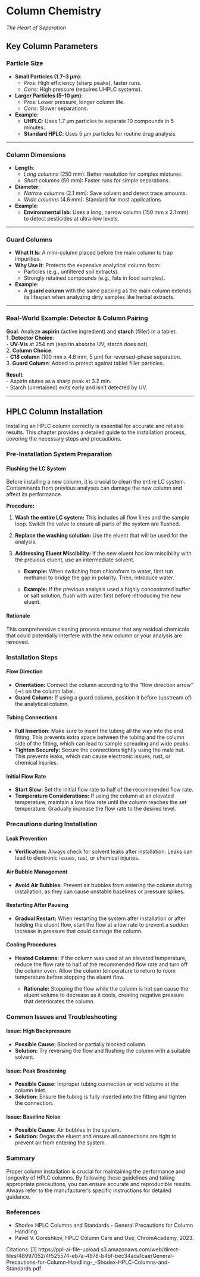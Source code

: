 # Column Chemistry
*The Heart of Separation*  

## Key Column Parameters

### Particle Size
- **Small Particles (1.7–3 µm)**:  
  - *Pros*: High efficiency (sharp peaks), faster runs.  
  - *Cons*: High pressure (requires UHPLC systems).  
- **Larger Particles (5–10 µm)**:  
  - *Pros*: Lower pressure, longer column life.  
  - *Cons*: Slower separations.  
- **Example**:  
  - **UHPLC**: Uses 1.7 µm particles to separate 10 compounds in 5 minutes.  
  - **Standard HPLC**: Uses 5 µm particles for routine drug analysis.  

---

### Column Dimensions
- **Length**:  
  - *Long columns* (250 mm): Better resolution for complex mixtures.  
  - *Short columns* (50 mm): Faster runs for simple separations.  
- **Diameter**:  
  - *Narrow columns* (2.1 mm): Save solvent and detect trace amounts.  
  - *Wide columns* (4.6 mm): Standard for most applications.  
- **Example**:  
  - **Environmental lab**: Uses a long, narrow column (150 mm x 2.1 mm) to detect pesticides at ultra-low levels.  

---

### Guard Columns
- **What It Is**: A mini-column placed before the main column to trap impurities.  
- **Why Use It**: Protects the expensive analytical column from:  
  - Particles (e.g., unfiltered soil extracts).  
  - Strongly retained compounds (e.g., fats in food samples).  
- **Example**:  
  - A **guard column** with the same packing as the main column extends its lifespan when analyzing dirty samples like herbal extracts.  

---

### Real-World Example: Detector & Column Pairing
**Goal**: Analyze **aspirin** (active ingredient) and **starch** (filler) in a tablet.  
1. **Detector Choice**:  
   - **UV-Vis** at 254 nm (aspirin absorbs UV; starch does not).  
2. **Column Choice**:  
   - **C18 column** (100 mm x 4.6 mm, 5 µm) for reversed-phase separation.  
3. **Guard Column**: Added to protect against tablet filler particles.  

**Result**:  
- Aspirin elutes as a sharp peak at 3.2 min.  
- Starch (unretained) exits early and isn’t detected by UV.  

---

## HPLC Column Installation


Installing an HPLC column correctly is essential for accurate and reliable results. This chapter provides a detailed guide to the installation process, covering the necessary steps and precautions.

### Pre-Installation System Preparation

#### Flushing the LC System

Before installing a new column, it is crucial to clean the entire LC system. Contaminants from previous analyses can damage the new column and affect its performance.

**Procedure:**

1.  **Wash the entire LC system:** This includes all flow lines and the sample loop. Switch the valve to ensure all parts of the system are flushed.
2.  **Replace the washing solution:** Use the eluent that will be used for the analysis.
3.  **Addressing Eluent Miscibility:** If the new eluent has low miscibility with the previous eluent, use an intermediate solvent.

    *   **Example:** When switching from chloroform to water, first run methanol to bridge the gap in polarity. Then, introduce water.

    *   **Example:** If the previous analysis used a highly concentrated buffer or salt solution, flush with water first before introducing the new eluent.

#### Rationale

This comprehensive cleaning process ensures that any residual chemicals that could potentially interfere with the new column or your analysis are removed.

### Installation Steps

#### Flow Direction

*   **Orientation:** Connect the column according to the "flow direction arrow" (→) on the column label.
*   **Guard Column:** If using a guard column, position it before (upstream of) the analytical column.

#### Tubing Connections

*   **Full Insertion:** Make sure to insert the tubing all the way into the end fitting. This prevents extra space between the tubing and the column side of the fitting, which can lead to sample spreading and wide peaks.
*   **Tighten Securely:** Secure the connections tightly using the male nut. This prevents leaks, which can cause electronic issues, rust, or chemical injuries.

#### Initial Flow Rate

*   **Start Slow:** Set the initial flow rate to half of the recommended flow rate.
*   **Temperature Considerations:** If using the column at an elevated temperature, maintain a low flow rate until the column reaches the set temperature. Gradually increase the flow rate to the desired level.

### Precautions during Installation

#### Leak Prevention

*   **Verification:** Always check for solvent leaks after installation. Leaks can lead to electronic issues, rust, or chemical injuries.

#### Air Bubble Management

*   **Avoid Air Bubbles:** Prevent air bubbles from entering the column during installation, as they can cause unstable baselines or pressure spikes.

#### Restarting After Pausing

*   **Gradual Restart:** When restarting the system after installation or after holding the eluent flow, start the flow at a low rate to prevent a sudden increase in pressure that could damage the column.

#### Cooling Procedures

*   **Heated Columns:** If the column was used at an elevated temperature, reduce the flow rate to half of the recommended flow rate and turn off the column oven. Allow the column temperature to return to room temperature before stopping the eluent flow.

    *   **Rationale:** Stopping the flow while the column is hot can cause the eluent volume to decrease as it cools, creating negative pressure that deteriorates the column.

### Common Issues and Troubleshooting

#### Issue: High Backpressure

*   **Possible Cause:** Blocked or partially blocked column.
*   **Solution:** Try reversing the flow and flushing the column with a suitable solvent.

#### Issue: Peak Broadening

*   **Possible Cause:** Improper tubing connection or void volume at the column inlet.
*   **Solution:** Ensure the tubing is fully inserted into the fitting and tighten the connection.

#### Issue: Baseline Noise

*   **Possible Cause:** Air bubbles in the system.
*   **Solution:** Degas the eluent and ensure all connections are tight to prevent air from entering the system.

### Summary

Proper column installation is crucial for maintaining the performance and longevity of HPLC columns. By following these guidelines and taking appropriate precautions, you can ensure accurate and reproducible results. Always refer to the manufacturer's specific instructions for detailed guidance.

### References

*   Shodex HPLC Columns and Standards - General Precautions for Column Handling.
*   Pavel V. Goreshkov, HPLC Column Care and Use, ChromAcademy, 2023.

Citations:
[1] https://ppl-ai-file-upload.s3.amazonaws.com/web/direct-files/48997052/4f525574-eb7a-4978-b4bf-bec34ada1cae/General-Precautions-for-Column-Handling-_-Shodex-HPLC-Columns-and-Standards.pdf


